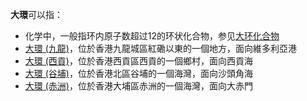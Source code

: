 '''大環'''可以指：
* 化学中，一般指环内原子数超过12的环状化合物，参见[[大环化合物|大环化合物]]
* [[大環_(九龍)|大環 (九龍)]]，位於香港九龍城區紅磡以東的一個地方，面向維多利亞港
* [[大環_(西貢)|大環 (西貢)]]，位於香港西貢區西貢的一個鄉村，面向西貢海
* [[大環_(谷埔)|大環 (谷埔)]]，位於香港北區谷埔的一個海灣，面向沙頭角海
* [[大環_(赤洲)|大環 (赤洲)]]，位於香港大埔區赤洲的一個海灣，面向大赤門
{{Disambiguation|Cat=二字消歧义}}